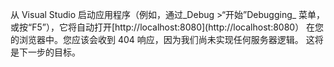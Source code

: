 从 Visual Studio 启动应用程序（例如，通过_Debug >“开始”Debugging_
菜单，或按“F5”），它将自动打开[http://localhost:8080](http://localhost:8080）
在您的浏览器中。您应该会收到 404 响应，因为我们尚未实现任何服务器逻辑。
这将是下一步的目标。